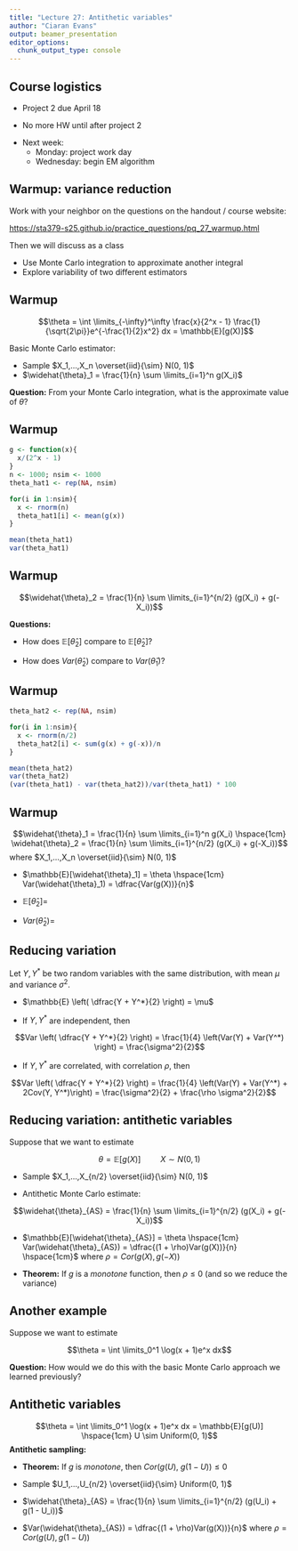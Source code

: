 ```yaml
---
title: "Lecture 27: Antithetic variables"
author: "Ciaran Evans"
output: beamer_presentation
editor_options: 
  chunk_output_type: console
---
```


## Course logistics

* Project 2 due April 18

\bigskip

* No more HW until after project 2

\bigskip

* Next week:
    * Monday: project work day
    * Wednesday: begin EM algorithm

## Warmup: variance reduction

Work with your neighbor on the questions on the handout / course website:

[https://sta379-s25.github.io/practice_questions/pq_27_warmup.html](https://sta379-s25.github.io/practice_questions/pq_27_warmup.html)

Then we will discuss as a class


* Use Monte Carlo integration to approximate another integral
* Explore variability of two different estimators

## Warmup

$$\theta = \int \limits_{-\infty}^\infty \frac{x}{2^x - 1} \frac{1}{\sqrt{2\pi}}e^{-\frac{1}{2}x^2} dx = \mathbb{E}[g(X)]$$

Basic Monte Carlo estimator:

* Sample $X_1,...,X_n \overset{iid}{\sim} N(0, 1)$
* $\widehat{\theta}_1 = \frac{1}{n} \sum \limits_{i=1}^n g(X_i)$

**Question:** From your Monte Carlo integration, what is the approximate value of $\theta$?

## Warmup

```r
g <- function(x){
  x/(2^x - 1)
}
n <- 1000; nsim <- 1000
theta_hat1 <- rep(NA, nsim)

for(i in 1:nsim){
  x <- rnorm(n)
  theta_hat1[i] <- mean(g(x))
}

mean(theta_hat1)
var(theta_hat1)
```


## Warmup

$$\widehat{\theta}_2 = \frac{1}{n} \sum \limits_{i=1}^{n/2} (g(X_i) + g(-X_i))$$

**Questions:** 

* How does $\mathbb{E}[\widehat{\theta}_2]$ compare to $\mathbb{E}[\widehat{\theta}_2]$?

\bigskip

* How does $Var(\widehat{\theta}_2)$ compare to $Var(\widehat{\theta}_1)$?


## Warmup

```r
theta_hat2 <- rep(NA, nsim)

for(i in 1:nsim){
  x <- rnorm(n/2)
  theta_hat2[i] <- sum(g(x) + g(-x))/n
}

mean(theta_hat2)
var(theta_hat2)
(var(theta_hat1) - var(theta_hat2))/var(theta_hat1) * 100
```

## Warmup

$$\widehat{\theta}_1 = \frac{1}{n} \sum \limits_{i=1}^n g(X_i) \hspace{1cm} \widehat{\theta}_2 = \frac{1}{n} \sum \limits_{i=1}^{n/2} (g(X_i) + g(-X_i))$$
where $X_1,...,X_n \overset{iid}{\sim} N(0, 1)$

* $\mathbb{E}[\widehat{\theta}_1] = \theta \hspace{1cm} Var(\widehat{\theta}_1) = \dfrac{Var(g(X))}{n}$

\bigskip

* $\mathbb{E}[\widehat{\theta}_2] =$

\vspace{1.5cm}


* $Var(\widehat{\theta}_2) =$


\vspace{4cm}


## Reducing variation

Let $Y, Y^*$ be two random variables with the same distribution, with mean $\mu$ and variance $\sigma^2$.

* $\mathbb{E} \left( \dfrac{Y + Y^*}{2} \right) = \mu$

* If $Y, Y^*$ are independent, then

$$Var \left( \dfrac{Y + Y^*}{2} \right) = \frac{1}{4} \left(Var(Y) + Var(Y^*) \right) = \frac{\sigma^2}{2}$$

* If $Y, Y^*$ are correlated, with correlation $\rho$, then

$$Var \left( \dfrac{Y + Y^*}{2} \right) = \frac{1}{4} \left(Var(Y) + Var(Y^*) + 2Cov(Y, Y^*)\right) = \frac{\sigma^2}{2} + \frac{\rho \sigma^2}{2}$$

## Reducing variation: antithetic variables

Suppose that we want to estimate

\vspace{-0.5cm}

$$\theta = \mathbb{E}[g(X)] \hspace{1cm} X \sim N(0, 1)$$

* Sample $X_1,...,X_{n/2} \overset{iid}{\sim} N(0, 1)$

\bigskip

* Antithetic Monte Carlo estimate: 

$$\widehat{\theta}_{AS} = \frac{1}{n} \sum \limits_{i=1}^{n/2} (g(X_i) + g(-X_i))$$

\bigskip

* $\mathbb{E}[\widehat{\theta}_{AS}] = \theta \hspace{1cm} Var(\widehat{\theta}_{AS}) = \dfrac{(1 + \rho)Var(g(X))}{n} \hspace{1cm}$ where $\rho = Cor(g(X), g(-X))$

\bigskip

* **Theorem:** If $g$ is a *monotone* function, then $\rho \leq 0$ (and so we reduce the variance)


## Another example

Suppose we want to estimate 

$$\theta = \int \limits_0^1 \log(x + 1)e^x dx$$

**Question:** How would we do this with the basic Monte Carlo approach we learned previously?

\vspace{4cm}

## Antithetic variables

$$\theta = \int \limits_0^1 \log(x + 1)e^x dx = \mathbb{E}[g(U)] \hspace{1cm} U \sim Uniform(0, 1)$$
**Antithetic sampling:** 

* **Theorem:** If $g$ is *monotone*, then $Cor(g(U), \ g(1 - U)) \leq 0$

* Sample $U_1,...,U_{n/2} \overset{iid}{\sim} Uniform(0, 1)$

* $\widehat{\theta}_{AS} = \frac{1}{n} \sum \limits_{i=1}^{n/2} (g(U_i) + g(1 - U_i))$

* $Var(\widehat{\theta}_{AS}) = \dfrac{(1 + \rho)Var(g(X))}{n}$ where $\rho = Cor(g(U), g(1 - U))$





